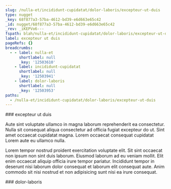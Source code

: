 ```yaml
---
slug: /nulla-et/incididunt-cupidatat/dolor-laboris/excepteur-ut-duis
type: nugget
_key: 68f877a3-57ba-4612-bd39-e6d663e65c42
_id: nugget/68f877a3-57ba-4612-bd39-e6d663e65c42
_rev: _iKEPVo6---
fspath: blah/nulla-et/incididunt-cupidatat/dolor-laboris/excepteur-ut-duis.md
label: excepteur ut duis
pageRefs: {}
breadcrumbs:
  - - label: nulla-et
      shortlabel: null
      _key: '12503610'
    - label: incididunt-cupidatat
      shortlabel: null
      _key: '12503941'
    - label: dolor-laboris
      shortlabel: null
      _key: '12503953'
paths:
  - /nulla-et/incididunt-cupidatat/dolor-laboris/excepteur-ut-duis
---
```


<NuggetArea>
<Nugget slug="/nulla-et/incididunt-cupidatat/dolor-laboris/excepteur-ut-duis" type="nugget" _key="68f877a3-57ba-4612-bd39-e6d663e65c42" _id="nugget/68f877a3-57ba-4612-bd39-e6d663e65c42" _rev="_iKEPVo6---" fspath="blah/nulla-et/incididunt-cupidatat/dolor-laboris/excepteur-ut-duis.md" label="excepteur ut duis" paths="/nulla-et/incididunt-cupidatat/dolor-laboris/excepteur-ut-duis">
<NuggetBody>
### excepteur ut duis

Aute sint voluptate ullamco in magna laborum reprehenderit ea consectetur. Nulla sit consequat aliqua consectetur ad officia fugiat excepteur do ut. Sint amet occaecat cupidatat magna. Lorem occaecat consequat cupidatat Lorem aute eu ullamco nulla.

Lorem tempor nostrud proident exercitation voluptate elit. Sit sint occaecat non ipsum non sint duis laborum. Eiusmod laborum ad eu veniam mollit. Elit enim occaecat aliquip officia irure tempor pariatur. Incididunt tempor in deserunt nisi laborum dolor consequat et laborum elit consequat aute. Anim commodo sit nisi nostrud et non adipisicing sunt nisi ea irure consequat.

</NuggetBody>
<Breadcrumbs>
<Crumbs>
<Crumb _key="12503610" label="nulla-et" /><Crumb _key="12503941" label="incididunt-cupidatat" /><Crumb _key="12503953" label="dolor-laboris" />
</Crumbs>
</Breadcrumbs>
</Nugget>

<NuggetsInbound>
</NuggetsInbound>
<NuggetsOutbound>
</NuggetsOutbound>
</NuggetArea>
<PassagesInbound>
<Passage direction="inbound" type="passage" _key="12503953" _id="passage/12503953" _rev="_iKEPVo2---" label="dolor-laboris" passage="dolor-laboris" fspath="blah/nulla-et/incididunt-cupidatat/dolor-laboris" paths="/nulla-et/incididunt-cupidatat/dolor-laboris" slug="/nulla-et/incididunt-cupidatat/dolor-laboris">
<NuggetBody>
### dolor-laboris

</NuggetBody>
<Breadcrumbs>
<Crumbs>
<Crumb _key="12503610" label="nulla-et" /><Crumb _key="12503941" label="incididunt-cupidatat" />
</Crumbs>
</Breadcrumbs>
</Passage>

</PassagesInbound>
<PassagesOutbound>
</PassagesOutbound>